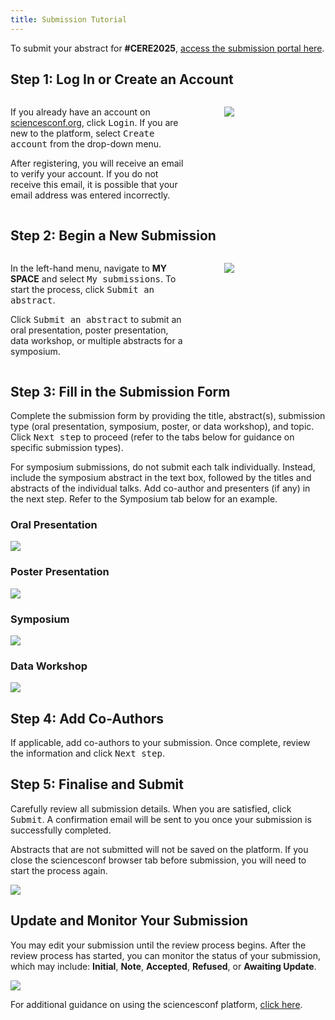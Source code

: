 ```yaml
---
title: Submission Tutorial
---
```


To submit your abstract for **#CERE2025**, [access the submission portal here](https://cere2025.sciencesconf.org/){.btn .btn-outline-primary .btn role="button" data-toggle="tooltip" title="CERE2025 Submission Portal"}.

## Step 1: Log In or Create an Account

::: columns
::: {.column width="60%"}
If you already have an account on [sciencesconf.org](https://cere2025.sciencesconf.org/), click <kbd>Login</kbd>. If you are new to the platform, select <kbd>Create account</kbd> from the drop-down menu.

::: {.callout-warning title="Verify Your Email"}
After registering, you will receive an email to verify your account. If you do not receive this email, it is possible that your email address was entered incorrectly.
:::

:::
::: {.column width="5%"}
:::
::: {.column width="35%"}
![](../images/step_1.png)
:::
:::

## Step 2: Begin a New Submission

::: columns
::: {.column width="60%"}
In the left-hand menu, navigate to **MY SPACE** and select <kbd>My submissions</kbd>. To start the process, click <kbd>Submit an abstract</kbd>.

::: {.callout-warning title="Submission Types"}
Click <kbd>Submit an abstract</kbd> to submit an oral presentation, poster presentation, data workshop, or multiple abstracts for a symposium.
:::
:::
::: {.column width="5%"}
:::
::: {.column width="35%"}
![](../images/step_2.png)
:::
:::

## Step 3: Fill in the Submission Form

Complete the submission form by providing the title, abstract(s), submission type (oral presentation, symposium, poster, or data workshop), and topic. Click <kbd>Next step</kbd> to proceed (refer to the tabs below for guidance on specific submission types).

::: {.callout-warning title="Submitting a Symposium"}
For symposium submissions, do not submit each talk individually. Instead, include the symposium abstract in the text box, followed by the titles and abstracts of the individual talks. Add co-author and presenters (if any) in the next step. Refer to the Symposium tab below for an example.
:::

::: {.panel-tabset .nav-pills}

### Oral Presentation

![](../images/submit_oral.png)

### Poster Presentation

![](../images/submit_poster.png)

### Symposium

![](../images/submit_symposium.png)

### Data Workshop

![](../images/submit_data.png)

:::

## Step 4: Add Co-Authors

If applicable, add co-authors to your submission. Once complete, review the information and click <kbd>Next step</kbd>.

## Step 5: Finalise and Submit

Carefully review all submission details. When you are satisfied, click <kbd>Submit</kbd>. A confirmation email will be sent to you once your submission is successfully completed.

::: {.callout-warning title="Unsaved Abstracts"}
Abstracts that are not submitted will not be saved on the platform. If you close the sciencesconf browser tab before submission, you will need to start the process again.
:::

![](../images/step_3.png)

## Update and Monitor Your Submission

You may edit your submission until the review process begins. After the review process has started, you can monitor the status of your submission, which may include: **Initial**, **Note**, **Accepted**, **Refused**, or **Awaiting Update**.

![](../images/step_4.png)

For additional guidance on using the sciencesconf platform, [click here](https://doc.sciencesconf.org/en/deposer/soumettre.html).
